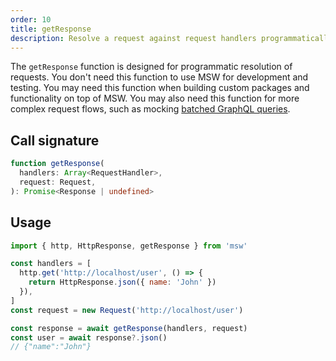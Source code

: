 ```yaml
---
order: 10
title: getResponse
description: Resolve a request against request handlers programmatically.
---
```


The `getResponse` function is designed for programmatic resolution of requests. You don't need this function to use MSW for development and testing. You may need this function when building custom packages and functionality on top of MSW. You may also need this function for more complex request flows, such as mocking [batched GraphQL queries](/docs/graphql/mocking-responses/query-batching).

## Call signature

```ts
function getResponse(
  handlers: Array<RequestHandler>,
  request: Request,
): Promise<Response | undefined>
```


<PageCard
  icon={CodeBracketSquareIcon}
  url="https://github.com/mswjs/msw/tree/main/src/core/getResponse.ts"
  title="getResponse.ts"
  description="Source code for the `getResponse` function."
/>

## Usage

```js /getResponse/ {10}
import { http, HttpResponse, getResponse } from 'msw'

const handlers = [
  http.get('http://localhost/user', () => {
    return HttpResponse.json({ name: 'John' })
  }),
]
const request = new Request('http://localhost/user')

const response = await getResponse(handlers, request)
const user = await response?.json()
// {"name":"John"}
```
